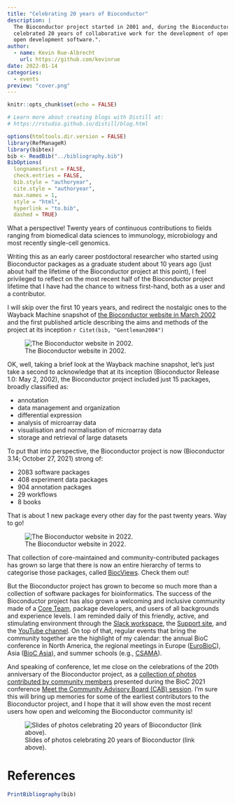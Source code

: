 ```yaml
---
title: "Celebrating 20 years of Bioconductor"
description: |
  The Bioconductor project started in 2001 and, during the Bioconductor conference 2021,
  celebrated 20 years of collaborative work for the development of open source and
  open development software.".
author:
  - name: Kevin Rue-Albrecht
    url: https://github.com/kevinrue
date: 2022-01-14
categories:
  - events
preview: "cover.png"
---
```


```r
knitr::opts_chunk$set(echo = FALSE)

# Learn more about creating blogs with Distill at:
# https://rstudio.github.io/distill/blog.html

```

```r
options(htmltools.dir.version = FALSE)
library(RefManageR)
library(bibtex)
bib <- ReadBib("../bibliography.bib")
BibOptions(
  longnamesfirst = FALSE,
  check.entries = FALSE,
  bib.style = "authoryear",
  cite.style = "authoryear",
  max.names = 1,
  style = "html",
  hyperlink = "to.bib",
  dashed = TRUE)
```

What a perspective!
Twenty years of continuous contributions to fields ranging from biomedical data sciences
to immunology, microbiology and most recently single-cell genomics.

Writing this as an early career postdoctoral researcher who started using Bioconductor packages as a graduate student about 10 years ago (just about half the lifetime of the Bioconductor project at this point), I feel privileged to reflect on the most recent half of the Bioconductor project lifetime that I have had the chance to witness first-hand, both as a user and a contributor.

I will skip over the first 10 years years, and redirect the nostalgic ones to the Wayback Machine snapshot of [the Bioconductor website in March 2002][bioc-website-2002] and the first published article describing the aims and methods of the project at its inception `r Citet(bib, "Gentleman2004")`

![The Bioconductor website in 2002.](bioconductor-website-2002.png)

OK, well, taking a brief look at the Wayback machine snapshot, let's just take a second to acknowledge that at its inception (Bioconductor Release 1.0: May 2, 2002), the Bioconductor project included just 15 packages, broadly classified as:

- annotation
- data management and organization
- differential expression
- analysis of microarray data
- visualisation and normalisation of microarray data
- storage and retrieval of large datasets

To put that into perspective, the Bioconductor project is now (Bioconductor 3.14; October 27, 2021) strong of:

- 2083 software packages
- 408 experiment data packages
- 904 annotation packages
- 29 workflows
- 8 books

That is about 1 new package every other day for the past twenty years. Way to go!

![The Bioconductor website in 2022.](bioconductor-website-2022.png)

That collection of core-maintained and community-contributed packages has grown so large that there is now an entire hierarchy of terms to categorise those packages, called [BiocViews][biocviews-website].
Check them out!

But the Bioconductor project has grown to become so much more than a collection of software packages for bioinformatics.
The success of the Bioconductor project has also grown a welcoming and inclusive community made of a [Core Team][bioc-core-team], package developers, and users of all backgrounds and experience levels.
I am reminded daily of this friendly, active, and stimulating environment through the [Slack workspace][bioc-slack], the [Support site][bioc-support-website], and the [YouTube channel][bioc-youtube].
On top of that, regular events that bring the community together are the highlight of my calendar: the annual BioC conference in North America, the regional meetings in Europe ([EuroBioC][eurobioc-website]), Asia ([BioC Asia][biocasia-website]), and summer schools (e.g., [CSAMA][csama-website]).

And speaking of conference, let me close on the celebrations of the 20th anniversary of the Bioconductor project, as a [collection of photos contributed by community members][slides-20years] presented during the BioC 2021 conference [Meet the Community Advisory Board (CAB) session][bioc2021-20years].
I'm sure this will bring up memories for some of the earliest contributors to the Bioconductor project, and I hope that it will show even the most recent users how open and welcoming the Bioconductor community is!

![Slides of photos celebrating 20 years of Bioconductor (link above).](cover.png)

# References

```r
PrintBibliography(bib)
```

[bioc-website-2002]: http://web.archive.org/web/20020327093500/https://bioconductor.org/
[biocviews-website]: https://www.bioconductor.org/packages/release/BiocViews.html
[bioc-core-team]: https://www.bioconductor.org/about/core-team/
[bioc-slack]: https://bioc-community.herokuapp.com/
[bioc-support-website]: https://support.bioconductor.org/
[bioc-youtube]: https://www.youtube.com/user/bioconductor
[eurobioc-website]: http://eurobioc2019.bioconductor.org/
[biocasia-website]: https://bioconductor.github.io/BiocAsia/
[csama-website]: https://www.huber.embl.de/csama2019/
[slides-20years]: https://kevinrue.github.io/Bioconductor20YearsSlides/
[bioc2021-20years]: https://youtu.be/LTT1i_ACpxc?t=1059